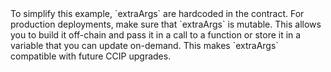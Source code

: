 
<Aside type="caution" title="Do not hardcode extraArgs">
  To simplify this example, `extraArgs` are hardcoded in the contract. For production deployments, make sure that
  `extraArgs` is mutable. This allows you to build it off-chain and pass it in a call to a function or store it in a
  variable that you can update on-demand. This makes `extraArgs` compatible with future CCIP upgrades.
</Aside>
